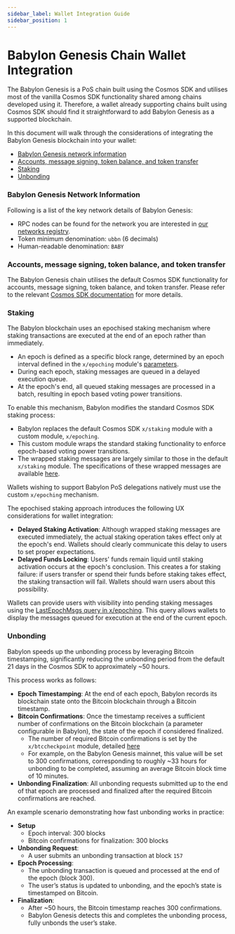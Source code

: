```yaml
---
sidebar_label: Wallet Integration Guide
sidebar_position: 1
---
```


# Babylon Genesis Chain Wallet Integration

The Babylon Genesis is a PoS chain built using the 
Cosmos SDK and utilises most of the vanilla Cosmos SDK functionality
shared among chains developed using it. Therefore,
a wallet already supporting chains built using
Cosmos SDK should find it straightforward to add
Babylon Genesis as a supported blockchain.

In this document will walk through the considerations of integrating
the Babylon Genesis blockchain into your wallet:
* [Babylon Genesis network information](#babylon-genesis-network-information)
* [Accounts, message signing, token balance, and token transfer](#accounts-message-signing-token-balance-and-token-transfer)
* [Staking](#staking)
* [Unbonding](#unbonding)

### Babylon Genesis Network Information

Following is a list of the key network details of
Babylon Genesis:
* RPC nodes can be found for the network you are interested in
  [our networks registry](https://github.com/babylonlabs-io/networks).
* Token minimum denomination: `ubbn` (6 decimals)
* Human-readable denomination: `BABY`

### Accounts, message signing, token balance, and token transfer

The Babylon Genesis chain utilises the default Cosmos SDK
functionality for accounts, message signing,
token balance, and token transfer.
Please refer to the relevant
[Cosmos SDK documentation](https://docs.cosmos.network/)
for more details.

### Staking

The Babylon blockchain uses an epochised staking
mechanism where staking transactions are executed
at the end of an epoch rather than immediately.

* An epoch is defined as a specific block range,
  determined by an epoch interval defined
  in the `x/epoching` module's
  [parameters](https://github.com/babylonlabs-io/babylon/blob/release/v1.x/proto/babylon/epoching/v1/params.proto).
* During each epoch, staking messages are queued
  in a delayed execution queue.
* At the epoch's end, all queued staking messages
  are processed in a batch, resulting in
  epoch based voting power transitions.

To enable this mechanism,
Babylon modifies the standard Cosmos SDK staking process:
* Babylon replaces the default Cosmos SDK `x/staking` module
  with a custom module, `x/epoching`.
* This custom module wraps the standard staking functionality
  to enforce epoch-based voting power transitions.
* The wrapped staking messages are largely similar
  to those in the default `x/staking` module.
  The specifications of these wrapped messages are available
  [here](https://github.com/babylonlabs-io/babylon/tree/main/x/epoching).

Wallets wishing to support Babylon PoS delegations
natively must use the custom `x/epoching` mechanism.

The epochised staking approach introduces the following
UX considerations for wallet integration:
* **Delayed Staking Activation**: Although wrapped staking messages are
  executed immediately, the actual staking operation takes effect only
  at the epoch's end. Wallets should clearly communicate this
  delay to users to set proper expectations.
* **Delayed Funds Locking**: Users' funds remain liquid until staking
  activation occurs at the epoch's conclusion. This creates a for staking failure:
  if users transfer or spend their funds before staking takes effect,
  the staking transaction will fail.
  Wallets should warn users about this possibility.

Wallets can provide users with visibility into pending staking
messages using the
[LastEpochMsgs query in x/epoching](https://github.com/babylonlabs-io/babylon/blob/main/proto/babylon/epoching/v1/query.proto#L46).
This query allows wallets to display the messages queued
for execution at the end of the current epoch.

### Unbonding

Babylon speeds up the unbonding process by leveraging
Bitcoin timestamping, significantly reducing
the unbonding period from the default 21 days in the
Cosmos SDK to approximately ~50 hours.

This process works as follows:
* **Epoch Timestamping**: At the end of each epoch,
  Babylon records its blockchain state onto the
  Bitcoin blockchain through a Bitcoin timestamp.
* **Bitcoin Confirmations**: Once the timestamp receives
  a sufficient number of confirmations on the Bitcoin blockchain
  (a parameter configurable in Babylon), the state of the epoch
  if considered finalized.
  * The number of required Bitcoin confirmations is set by the
    `x/btccheckpoint` module, detailed
    [here](https://github.com/babylonlabs-io/babylon/blob/main/proto/babylon/btccheckpoint/v1/params.proto#L24)
  * For example, on the Babylon Genesis mainnet,
    this value will be set to 300 confirmations,
    corresponding to roughly ~33 hours for unbonding to be completed,
    assuming an average Bitcoin block time of 10 minutes.
* **Unbonding Finalization**: All unbonding requests submitted
  up to the end of that epoch are processed and finalized
  after the required Bitcoin confirmations are reached.

An example scenario demonstrating how fast unbonding
works in practice:
* **Setup**
  * Epoch interval: 300 blocks
  * Bitcoin confirmations for finalization: 300 blocks
* **Unbonding Request**:
  * A user submits an unbonding transaction at block `157`
* **Epoch Processing**:
  * The unbonding transaction is queued and processed at
    the end of the epoch (block 300).
  * The user’s status is updated to unbonding, and the epoch’s
    state is timestamped on Bitcoin.
* **Finalization**:
  * After ~50 hours, the Bitcoin timestamp reaches 300 confirmations.
  * Babylon Genesis detects this and completes the unbonding process,
    fully unbonds the user’s stake.
